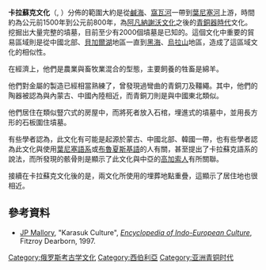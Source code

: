 '''卡拉蘇克文化'''（{{lang-en|Karasuk culture}}, {{lang-ru|Карасукская культура}}）分佈的範圍大約是從[[鹹海|鹹海]]、[[窩瓦河|窩瓦河]]一帶到[[葉尼塞河|葉尼塞河]]上游，時間約為公元前1500年到公元前800年，為[[阿凡納謝沃文化|阿凡納謝沃文化]]之後的[[青銅器時代|青銅器時代]]文化。挖掘出大量完整的墳墓，目前至少有2000個墳墓是已知的。這個文化中重要的貿易區域則是從中國北部、[[貝加爾湖|貝加爾湖]]地區一直到[[黑海|黑海]]、[[烏拉山|烏拉山]]地區，造成了這區域文化的相似性。

在經濟上，他們是農業與畜牧業混合的型態，主要飼養的牲畜是綿羊。

他們對金屬的製造已經相當熟練了，曾發現過彎曲的青銅刀及韁繩。其中，他們的陶器被認為與內蒙古、中國內陸相近，而青銅刀則是與中國東北類似。

他們居住在類似豎穴式的房屋中，而將死者放入石棺，埋進{{le|庫爾幹|Kurgan}}式的墳墓中，並用長方形的石板圍住墳墓。

有些學者認為，此文化有可能是起源於蒙古、中國北部、韓國一帶，也有些學者認為此文化與使用[[葉尼塞語系|葉尼塞語系]]或[[布魯夏斯基語|布魯夏斯基語]]的人有關，甚至提出了卡拉蘇克語系的說法，而所發現的骸骨則是顯示了此文化與中亞的[[高加索人|高加索人]]有所關聯。

接續在卡拉蘇克文化後的是{{le|塔加尔文化|Tagar culture}}，兩文化所使用的埋葬地點重疊，這顯示了居住地也很相近。

== 參考資料 ==
* [[JP_Mallory|JP Mallory]], "Karasuk Culture", ''[[Encyclopedia_of_Indo-European_Culture|Encyclopedia of Indo-European Culture]]'', Fitzroy Dearborn, 1997.

{{模板:Neolithic cultures of China}}

[[Category:俄罗斯考古学文化|Category:俄罗斯考古学文化]]
[[Category:西伯利亞|Category:西伯利亞]]
[[Category:亚洲青铜时代|Category:亚洲青铜时代]]